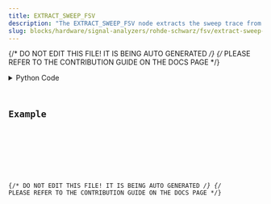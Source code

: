 ```yaml
---
title: EXTRACT_SWEEP_FSV
description: "The EXTRACT_SWEEP_FSV node extracts the sweep trace from a FSV network analyzer."
slug: blocks/hardware/signal-analyzers/rohde-schwarz/fsv/extract-sweep-fsv
---
```


{/* DO NOT EDIT THIS FILE! IT IS BEING AUTO GENERATED */}
{/* PLEASE REFER TO THE CONTRIBUTION GUIDE ON THE DOCS PAGE */}


<PythonDocsDisplay docstring={docstring} />
<details>
<summary>Python Code</summary>



<Code code={pythonCode} lang="py" wrap theme="dracula" />

[Find this Flojoy Block on GitHub](https://github.com/flojoy-ai/blocks/blob/main/blocks/HARDWARE/SIGNAL_ANALYZERS/ROHDE_SCHWARZ/FSV/EXTRACT_SWEEP_FSV/EXTRACT_SWEEP_FSV.py)

</details>

## Example


<GetHelpWidget />


<AppDisplay app={app} blockName="EXTRACT_SWEEP_FSV" client:visible />


<Example />

{/* DO NOT EDIT THIS FILE! IT IS BEING AUTO GENERATED */}
{/* PLEASE REFER TO THE CONTRIBUTION GUIDE ON THE DOCS PAGE */}
